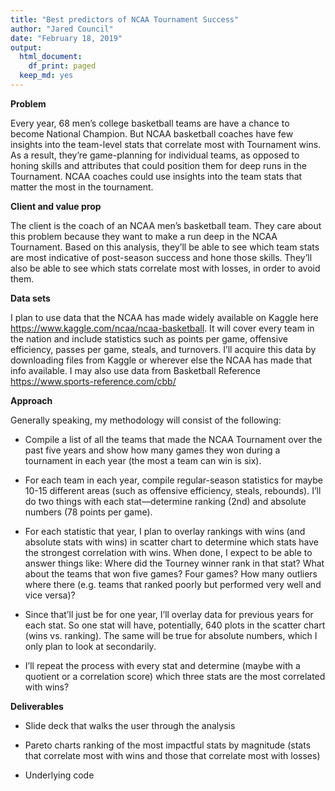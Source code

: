 ```yaml
---
title: "Best predictors of NCAA Tournament Success"
author: "Jared Council"
date: "February 18, 2019"
output:
  html_document:
    df_print: paged
  keep_md: yes
---
```


**Problem**

Every year, 68 men's college basketball teams are have a chance to become National Champion. But NCAA basketball coaches have few insights into the team-level stats that correlate most with Tournament wins. As a result, they're game-planning for individual teams, as opposed to honing skills and attributes that could position them for deep runs in the Tournament. NCAA coaches could use insights into the team stats that matter the most in the tournament.     


**Client and value prop**

The client is the coach of an NCAA men's basketball team. They care about this problem because they want to make a run deep in the NCAA Tournament. Based on this analysis, they'll be able to see which team stats are most indicative of post-season success and hone those skills. They'll also be able to see which stats correlate most with losses, in order to avoid them.

**Data sets**

I plan to use data that the NCAA has made widely available on Kaggle here <https://www.kaggle.com/ncaa/ncaa-basketball>. It will cover every team in the nation and include statistics such as points per game, offensive efficiency, passes per game, steals, and turnovers. I'll acquire this data by downloading files from Kaggle or wherever else the NCAA has made that info available. I may also use data from Basketball Reference <https://www.sports-reference.com/cbb/>

**Approach**

Generally speaking, my methodology will consist of the following:

-   Compile a list of all the teams that made the NCAA Tournament over the past five years and show how many games they won during a tournament in each year (the most a team can win is six).

-   For each team in each year, compile regular-season statistics for maybe 10-15 different areas (such as offensive efficiency, steals, rebounds). I'll do two things with each stat---determine ranking (2nd) and absolute numbers (78 points per game).

-   For each statistic that year, I plan to overlay rankings with wins (and absolute stats with wins) in scatter chart to determine which stats have the strongest correlation with wins. When done, I expect to be able to answer things like: Where did the Tourney winner rank in that stat? What about the teams that won five games? Four games? How many outliers where there (e.g. teams that ranked poorly but performed very well and vice versa)?

-   Since that'll just be for one year, I'll overlay data for previous years for each stat. So one stat will have, potentially, 640 plots in the scatter chart (wins vs. ranking). The same will be true for absolute numbers, which I only plan to look at secondarily.

-   I'll repeat the process with every stat and determine (maybe with a quotient or a correlation score) which three stats are the most correlated with wins?

**Deliverables**

-   Slide deck that walks the user through the analysis

-   Pareto charts ranking of the most impactful stats by magnitude (stats that correlate most with wins and those that correlate most with losses)

-   Underlying code
